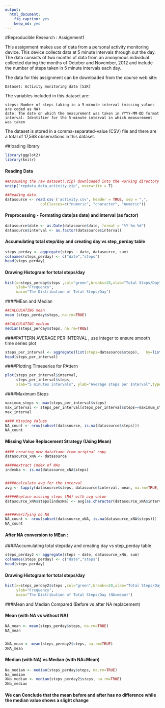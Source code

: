 ```yaml
---
output: 
  html_document: 
    fig_caption: yes
    keep_md: yes
---
```

#Reproducible Research : Assignment1 

This assignment makes use of data from a personal activity monitoring device. This device collects data at 5 minute intervals through out the day. The data consists of two months of data from an anonymous individual collected during the months of October and November, 2012 and include the number of steps taken in 5 minute intervals each day.

The data for this assignment can be downloaded from the course web site:

    Dataset: Activity monitoring data [52K]

The variables included in this dataset are:

    steps: Number of steps taking in a 5-minute interval (missing values are coded as NA)
    date: The date on which the measurement was taken in YYYY-MM-DD format
    interval: Identifier for the 5-minute interval in which measurement was taken

The dataset is stored in a comma-separated-value (CSV) file and there are a total of 17,568 observations in this dataset.

##loading library

```r

library(ggplot2)
library(knitr)
```


#### Reading Data

```r
##Assuming the raw dataset(.zip) downloaded into the working directory
unzip("repdata_data_activity.zip", overwrite = T)

##Reading data
datasource <- read.csv ('activity.csv', header = TRUE, sep = ",",
                colClasses=c("numeric", "character", "numeric"))
```


#### Preprocessing - Formating date(as date) and interval (as factor)

```r

datasource$date <- as.Date(datasource$date, format = "%Y-%m-%d")
datasource$interval <- as.factor(datasource$interval)
```

#### Accumulating total step/day and creating day vs step_perday table

```r
steps_perday <- aggregate(steps ~ date, datasource, sum)
colnames(steps_perday) <- c("date","steps")
head(steps_perday)
```


#### Drawing Histogram for total steps/day
```r

hist(x=steps_perday$steps ,col="green",breaks=20,xlab="Total Steps/Day",
     ylab="Frequency",
     main="The Distribution of Total Steps/Day")

```

####MEan and Median

```r
##CALCULATING mean
mean (steps_perday$steps, na.rm=TRUE)

##CALCULATING median
median(steps_perday$steps, na.rm=TRUE)
```

####PATTERN AVERAGE PER INTERVAL , use integer to ensure smooth time series plot
```r

steps_per_interval <- aggregate(list(steps=datasource$steps),   by=list(interval=as.integer(datasource$interval)), FUN=mean,na.rm=TRUE)
head(steps_per_interval)

```

####Plotting Timeseries for PAttern

```r
plot(steps_per_interval$interval, 
     steps_per_interval$steps,
     xlab="5 minutes intervals", ylab="Average steps per Interval",type="l")

```
####Maximum Steps
```r
maximum_steps <- max(steps_per_interval$steps)
max_interval <- steps_per_interval[steps_per_interval$steps==maximum_steps,]
max_interval
```

```r
#### Missing Values
NA_count <- nrow(subset(datasource, is.na(datasource$steps)))
NA_count

```

#### Missing Value Replacement Strategy (Using Mean)

```r
#### creating new dataframe from original copy
datasource_xNA <- datasource

#####extract index of NAs
indexNa <- is.na(datasource_xNA$steps)


#####calculate avg for the interval
avg <- tapply(datasource$steps, datasource$interval, mean, na.rm=TRUE, simplify=T)

#####Replace missing steps (NA) with avg value
datasource_xNA$steps[indexNa] <- avg[as.character(datasource_xNA$interval[indexNa])]


#####Verifying no NA
NA_count <- nrow(subset(datasource_xNA, is.na(datasource_xNA$steps)))
NA_count
```

#### After NA conversion to MEan :
####Accumulating total step/day and creating day vs step_perday table 

```r
steps_perday2 <- aggregate(steps ~ date, datasource_xNA, sum)
colnames(steps_perday) <- c("date","steps")
head(steps_perday)
```


#### Drawing Histogram for total steps/day
```r

hist(x=steps_perday2$steps ,col="green",breaks=20,xlab="Total Steps/Day",
     ylab="Frequency",
     main="The Distribution of Total Steps/Day (NA=mean)")

```


###Mean and Median Compared (Before vs after NA replacement)


#### Mean (with NA vs without NA) 
```r
NA_mean <- mean(steps_perday$steps, na.rm=TRUE)
NA_mean


XNA_mean <- mean(steps_perday2$steps, na.rm=TRUE)
XNA_mean
```

#### Median (with NA) vs Median (with NA=Mean)
```r
Na_median <- median(steps_perday$steps, na.rm=TRUE)
Na_median
XNa_median <- median(steps_perday2$steps, na.rm=TRUE)
XNa_median
```

#### We can Conclude that the mean before and after has no difference while the median value shows a slight change
